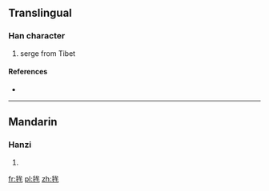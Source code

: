 ==Translingual==

===Han character===
{{Han char|rn=82|rad=毛|as=06|sn=10|four=|canj=HUIHQ}}

# serge from Tibet

====References====
* {{Han ref|kx=0593.091|hdz=31998.010|uh=6BEA|ud=27626}}

----

==Mandarin==

===Hanzi===
{{cmn-hanzi|pin=[[mú]] ([[mu2]])|wg=mu<sup>2</sup>}}

# {{defn|lang=cmn|sort=毛06}}

[[fr:毪]]
[[pl:毪]]
[[zh:毪]]